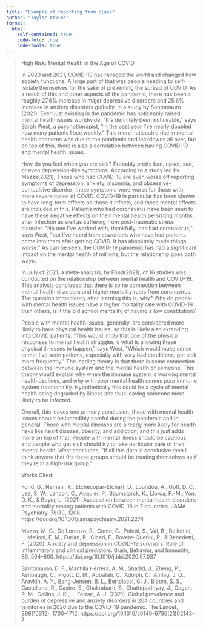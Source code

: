 ```yaml
---
title: "Example of reporting from class"
author: "Taylor Atkins"
format:
  html:
    self-contained: true
    code-fold: true
    code-tools: true
---
```


> High Risk: Mental Health in the Age of COVID
>
> 	In 2020 and 2021, COVID-19 has ravaged the world and changed how society functions. A large part of that was people needing to self-isolate themselves for the sake of preventing the spread of COVID. As a result of this and other aspects of the pandemic, there has been a roughly 27.6% increase in major depressive disorders and 25.6% increase in anxiety disorders globally, in a study by Santomauro (2021). Even just existing in the pandemic has noticeably raised mental health issues worldwide. \"It\'s definitely been noticeable,\" says Sarah West, a psychotherapist, \"in the past year I\'ve nearly doubled how many patients I see weekly.\" This more noticeable rise in mental health concerns was due to the pandemic and lockdowns all over, but on top of this, there is also a correlation between having COVID-19 and mental health issues.
>
> 	How do you feel when you are sick? Probably pretty bad, upset, sad, or even depression-like symptoms. According to a study led by Mazza(2021), Those who had COVID-19 are even worse off reporting symptoms of depression, anxiety, insomnia, and obsessive- compulsive disorder; these symptoms were worse for those with more severe cases of COVID. COVID-19 in particular has been shown to have long-term effects on those it infects, and these mental effects are included in this. Patients who had coronavirus have been seen to have these negative effects on their mental health persisting months after infection as well as suffering from post-traumatic stress disorder. \"No one I\'ve worked with, thankfully, has had coronavirus,\" says West, \"but I\'ve heard from coworkers who have had patients come into them after getting COVID. It has absolutely made things worse.\" As can be seen, the COVID-19 pandemic has had a significant impact on the mental health of millions, but the relationship goes both ways.
>
> 	In July of 2021, a meta-analysis, by Fond(2021), of 16 studies was conducted on the relationship between mental health and COVID-19. This analysis concluded that there is some connection between mental health disorders and higher mortality rates from coronavirus. The question immediately after learning this is, why? Why do people with mental health issues have a higher mortality rate with COVID-19 than others, is it the old school mentality of having a low constitution? 
>
> 	People with mental health issues, generally, are considered more likely to have physical health issues, so this is likely also extending into COVID patients. \"This would imply that one of the physical responses to mental health struggles is what is allowing these physical illnesses to happen,\" says West, \"Which would make sense to me; I\'ve seen patients, especially with very bad conditions, get sick more frequently.\" The leading theory is that there is some connection between the immune system and the mental health of someone. This theory would explain why when the immune system is working mental health declines, and why with poor mental health comes poor immune system functionality. Hypothetically this could be a cycle of mental health being degraded by illness and thus leaving someone more likely to be infected.
>
> 	Overall, this leaves one primary conclusion, those with mental health issues should be incredibly careful during the pandemic and in general. Those with mental illnesses are already more likely for health risks like heart disease, obesity, and addiction, and this just adds more on top of that. People with mental illness should be cautious, and people who get sick should try to take particular care of their mental health. West concludes, \"If all this data is conclusive then I think anyone that fits these groups should be treating themselves as if they're in a high-risk group.\"
>
> Works Cited:
>
> Fond, G., Nemani, K., Etchecopar-Etchart, D., Loundou, A., Goff, D. C., Lee, S. W., Lancon, C., Auquier, P., Baumstarck, K., Llorca, P.-M., Yon, D. K., & Boyer, L. (2021). Association between mental health disorders and mortality among patients with COVID-19 in 7 countries. JAMA Psychiatry, 78(11), 1208. https://doi.org/10.1001/jamapsychiatry.2021.2274
>
> Mazza, M. G., De Lorenzo, R., Conte, C., Poletti, S., Vai, B., Bollettini, I., Melloni, E. M., Furlan, R., Ciceri, F., Rovere-Querini, P., & Benedetti, F. (2020). Anxiety and depression in COVID-19 survivors: Role of inflammatory and clinical predictors. Brain, Behavior, and Immunity, 89, 594--600. https://doi.org/10.1016/j.bbi.2020.07.037
>
> Santomauro, D. F., Mantilla Herrera, A. M., Shadid, J., Zheng, P., Ashbaugh, C., Pigott, D. M., Abbafati, C., Adolph, C., Amlag, J. O., Aravkin, A. Y., Bang-Jensen, B. L., Bertolacci, G. J., Bloom, S. S., Castellano, R., Castro, E., Chakrabarti, S., Chattopadhyay, J., Cogen, R. M., Collins, J. K., ... Ferrari, A. J. (2021). Global prevalence and burden of depressive and anxiety disorders in 204 countries and territories in 2020 due to the COVID-19 pandemic. The Lancet, 398(10312), 1700--1712. https://doi.org/10.1016/s0140-6736(21)02143-7
